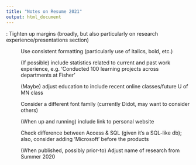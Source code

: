 ```yaml
---
title: "Notes on Resume 2021"
output: html_document
---
```


: Tighten up margins (broadly, but also particularly on research experience/presentations section)

: Use consistent formatting (particularly use of italics, bold, etc.)

: (If possible) include statistics related to current and past work experience, e.g. 'Conducted 100 learning projects across departments at Fisher'

: (Maybe) adjust education to include recent online classes/future U of MN class

: Consider a different font family (currently Didot, may want to consider others)

: (When up and running) include link to personal website

: Check difference between Access & SQL (given it's a SQL-like db); also, consider adding 'Microsoft' before the products

: (When published, possibly prior-to) Adjust name of research from Summer 2020